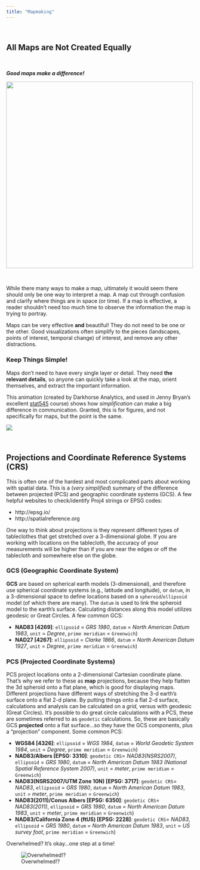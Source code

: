 ```yaml
---
title: "Mapmaking"
---
```


<br>

## All Maps are Not Created Equally

<br>

**_Good maps make a difference!_**

<img src="figs/moat-far-side.png" width="500"/>

<br>

While there many ways to make a map, ultimately it would seem there should only be one way to interpret a map. A map cut through confusion and clarify where things are in space (or time). If a map is effective, a reader shouldn't need too much time to observe the information the map is trying to portray. 

Maps can be very effective **and** beautiful! They do not need to be one or the other. Good visualizations often simplify to the pieces (landscapes, points of interest, temporal change) of interest, and remove any other distractions. 

### Keep Things Simple!

Maps don't need to have every single layer or detail. They need **the relevant details**, so anyone can quickly take a look at the map, orient themselves, and extract the important information.

This animation (created by Darkhorse Analytics, and used in Jenny Bryan's excellent [stat545](http://stat545.com/block015_graph-dos-donts.html) course) shows how *simplification* can make a big difference in communication. Granted, this is for figures, and not specifically for maps, but the point is the same.

![](figs/less-is-more-darkhorse-analytics.gif)

<br>

## Projections and Coordinate Reference Systems (CRS)

This is often one of the hardest and most complicated parts about working with spatial data. This is a (*very simplified*) summary of the difference between projected (PCS) and geographic coordinate systems (GCS). A few helpful websites to check/identify Proj4 strings or EPSG codes:

 - http://epsg.io/
 - http://spatialreference.org

One way to think about projections is they represent different types of tableclothes that get stretched over a 3-dimensional globe. If you are working with locations on the tablecloth, the accuracy of your measurements will be higher than if you are near the edges or off the tablecloth and somewhere else on the globe. 

### GCS (Geographic Coordinate System)

**GCS** are based on spherical earth models (3-dimensional), and therefore use spherical coordinate systems (e.g., latitude and longitude), or `datum`, in a 3-dimensional space to define locations based on a `spheroid`/`ellipsoid` model (of which there are many). The `datum` is used to link the spheroid model to the earth’s surface. Calculating distances along this model utilizes geodesic or Great Circles. A few common GCS:

 - **NAD83 [4269]**: `ellipsoid` = *GRS 1980*, `datum` = *North American Datum 1983*, `unit` = *Degree*, `prime meridian` = `Greenwich`)
 - **NAD27 [4267]**: `ellipsoid` = *Clarke 1866*, `datum` = *North American Datum 1927*, `unit` = *Degree*, `prime meridian` = `Greenwich`)


### PCS (Projected Coordinate Systems)

PCS project locations onto a 2-dimensional Cartesian coordinate plane. That’s why we refer to these as **map** projections, because they help flatten the 3d spheroid onto a flat plane, which is good for displaying maps. Different projections have different ways of stretching the 3-d earth’s surface onto a flat 2-d plane. By putting things onto a flat 2-d surface, calculations and analysis can be calculated on a *grid*, versus with geodesic (Great Circles). It's possible to do great circle calculations with a PCS, these are sometimes referred to as `geodetic` calculations. So, these are basically GCS **projected** onto a flat surface...so they have the GCS components, plus a "projection" component. Some common PCS:

 - **WGS84 [4326]**: `ellipsoid` = *WGS 1984*, `datum` = *World Geodetic System 1984*, `unit` = *Degree*, `prime meridian` = `Greenwich`)
 -  **NAD83/Albers [EPSG: 3310]**: `geodetic CRS`= *NAD83(NSRS2007)*, `ellipsoid` = *GRS 1980*, `datum` = *North American Datum 1983 (National Spatial Reference System 2007)*, `unit` = *meter*, `prime meridian` = `Greenwich`)
 - **NAD83(NSRS2007/UTM Zone 10N) [EPSG: 3717]**: `geodetic CRS`= *NAD83*, `ellipsoid` = *GRS 1980*, `datum` = *North American Datum 1983*, `unit` = *meter*, `prime meridian` = `Greenwich`)
  - **NAD83(2011)/Conus Albers [EPSG: 6350]**: `geodetic CRS`= *NAD83(2011)*, `ellipsoid` = *GRS 1980*, `datum` = *North American Datum 1983*, `unit` = *meter*, `prime meridian` = `Greenwich`)
  - **NAD83/California Zone 4 (ftUS) [EPSG: 2228]**: `geodetic CRS`= *NAD83*, `ellipsoid` = *GRS 1980*, `datum` = *North American Datum 1983*, `unit` = *US survey foot*, `prime meridian` = `Greenwich`)


Overwhelmed? It's okay...one step at a time!

![Overwhelmed!?](https://media.giphy.com/media/Nqzq2ULB3Xbqg/giphy.gif)

